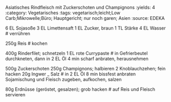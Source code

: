 Asiatisches Rindfleisch mit Zuckerschoten und Champignons
:yields: 4
:category: Vegetarisches
:tags: vegetarisch;leicht;Low Carb;Mikrowelle;Büro; Hauptgericht; nur noch garen; Asien
:source: EDEKA

6 EL Sojasoße
3 EL Limettensaft
1 EL Zucker, braun
1 TL Stärke
4 EL Wasser
# verrühren

250g Reis
# kochen

400g Rinderfilet; schnetzeln
1 EL rote Currypaste
# in Gefrierbeutel durchkneten, dann in 2 EL Öl 4 min scharf anbraten, herausnehmen

500g Zuckerschoten
250g Champignons; halbieren
2 Knoblauchzehen; fein hacken
20g Ingwer
_ Salz
# in 2 EL Öl 8 min bissfest anbraten
  Sojamischung und Fleisch zugeben, aufkochen, salzen

80g Erdnüsse (geröstet, gesalzen); grob hacken
# auf Reis und Fleisch servieren
  






